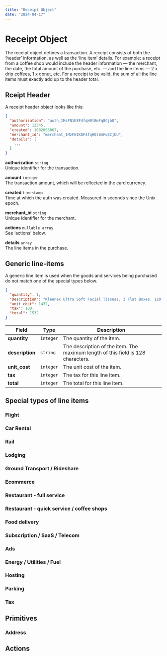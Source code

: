 ```yaml
---
title: "Receipt Object"
date: "2024-04-17"
---
```


# Receipt Object

The receipt object defines a transaction. A receipt consists of both the ‘header’ information, as well as the ‘line item’ details. For example: a receipt from a coffee shop would include the header information — the merchant, the date, the total amount of the purchase, etc. — and the line items — 2 x drip coffees, 1 x donut, etc. For a receipt to be valid, the sum of all the line items must exactly add up to the header total.

## Rceipt Header

A receipt header object looks like this:

```json
{
  "authorization": "auth_1MzFN1K8F4fqH0lBmFq8CjbU",
  "amount": 12345,
  "created": 1682065867,
  "merchant_id": "merchant_1MzFN1K8F4fqH0lBmFq8CjbU",
  "details": [
    ...
  ]
}
```

**authorization** `string`  
Unique identifier for the transaction.

**amount** `integer`  
The transaction amount, which will be reflected in the card currency.

**created** `timestamp`  
Time at which the auth was created. Measured in seconds since the Unix epoch.

**merchant_id** `string`  
Unique identifier for the merchant.

**actions** `nullable array`  
See ‘actions’ below.

**details** `array`  
The line items in the purchase.

## Generic line-items

A generic line item is used when the goods and services being purchased do not match one of the special types below.

```json
{
  "quantity": 1,
  "Description": "Kleenex Ultra Soft Facial Tissues, 3 Flat Boxes, 120 Tissues per Box",
  "unit_cost": 1432,
  "tax": 100,
  "total": 1532
}
```

| Field           | Type      | Description                                                                      |
| --------------- | --------- | -------------------------------------------------------------------------------- |
| **quantity**    | `integer` | The quantity of the item.                                                        |
| **description** | `string`  | The description of the item. The maximum length of this field is 128 characters. |
| **unit_cost**   | `integer` | The unit cost of the item.                                                       |
| **tax**         | `integer` | The tax for this line item.                                                      |
| **total**       | `integer` | The total for this line item.                                                    |

## Special types of line items

### Flight

### Car Rental

### Rail

### Lodging

### Ground Transport / Rideshare

### Ecommerce

### Restaurant - full service

### Restaurant - quick service / coffee shops

### Food delivery

### Subscription / SaaS / Telecom

### Ads

### Energy / Utilities / Fuel

### Hosting

### Parking

### Tax

## Primitives

### Address

## Actions
